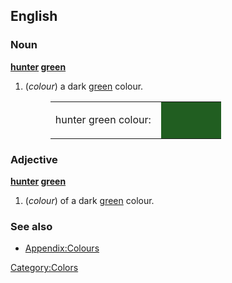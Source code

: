 ==English==

===Noun===
'''[[hunter]] [[green]]'''
#(''colour'') a dark [[green]] colour.
#:<table><tr><td>hunter green colour: &nbsp;</td><td bgcolor="#215E21" width="80">&nbsp; </td></tr></table>

===Adjective===
'''[[hunter]] [[green]]'''
#(''colour'') of a dark [[green]] colour.

===See also===
*[[Wiktionary_Appendix:Colours|Appendix:Colours]]

[[Category:Colors]]